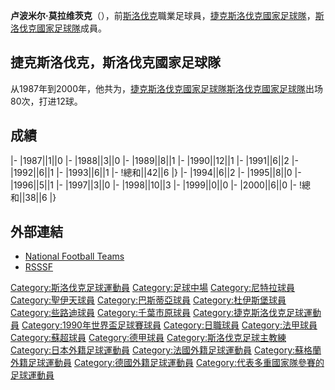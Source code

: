 {{Blpunsourced|time=2020-04-17T00:57:24+00:00}}
{{Infobox football biography
|name=卢波米尔·莫拉维茨克
|image=
|fullname=Ľubomír Moravčík
|birth_date={{Birth date and age|1965|6|22}}
|cityofbirth=[[尼特拉|尼特拉]]
|countryofbirth=[[斯洛伐克|斯洛伐克]]
|height=
|position=[[中场|中场]]
|currentclub=
|years1=1983-1990
|clubs1=[[尼特拉足球俱樂部|尼特拉]]
|caps1=
|goals1=
|years2=1990-1996
|clubs2=[[聖伊天體育會|聖伊天]]
|caps2=
|goals2=
|years3=1996-1998
|clubs3=[[巴斯蒂亞體育會|巴斯蒂亞]]
|caps3=
|goals3=
|years4=1998
|clubs4=[[杜伊斯堡足球俱乐部|杜伊斯堡]]
|caps4=
|goals4=
|years5=1999-2002
|clubs5=[[凯尔特人足球俱乐部|些路迪]]
|caps5=
|goals5=
|years6=2002
|clubs6=[[JEF聯市原·千葉|JEF聯市原]]
|caps6=
|goals6=
|nationalyears=1987-1993<br/>1994-2000
|nationalteam=[[捷克斯洛伐克國家足球隊|捷克斯洛伐克]]<br/>[[斯洛伐克國家足球隊|斯洛伐克]]
|nationalcaps(goals)=42 (6)<br/>38 (7)
}}
'''卢波米尔·莫拉维茨克'''（{{Bd|1965年|6月22日||}}），前[[斯洛伐克|斯洛伐克]]職業足球員，[[捷克斯洛伐克國家足球隊|捷克斯洛伐克國家足球隊]]，[[斯洛伐克國家足球隊|斯洛伐克國家足球隊]]成員。

==捷克斯洛伐克，斯洛伐克國家足球隊==
从1987年到2000年，他共为，[[捷克斯洛伐克國家足球隊|捷克斯洛伐克國家足球隊]][[斯洛伐克國家足球隊|斯洛伐克國家足球隊]]出场80次，打进12球。

==成績==
{{Football player national team statistics|捷克斯洛伐克}}
|-
|1987||1||0
|-
|1988||3||0
|-
|1989||8||1
|-
|1990||12||1
|-
|1991||6||2
|-
|1992||6||1
|-
|1993||6||1
|-
!總和||42||6
|}
{{Football player national team statistics|SVK}}
|-
|1994||6||2
|-
|1995||8||0
|-
|1996||5||1
|-
|1997||3||0
|-
|1998||10||3
|-
|1999||0||0
|-
|2000||6||0
|-
!總和||38||6
|}

==外部連結==
{{Reflist}}
*[http://www.national-football-teams.com/player/14211/Lubomir_Moravcik.html National Football Teams] {{Wayback|url=http://www.national-football-teams.com/player/14211/Lubomir_Moravcik.html |date=20191206135955 }}
*[http://www.rsssf.com/miscellaneous/moravcik-intl.html RSSSF]{{Wayback|url=http://www.rsssf.com/miscellaneous/moravcik-intl.html |date=20181008122025 }}

{{Soccer-player-stub}}

{{DEFAULTSORT:Moravčík, Ľubomír}}
[[Category:斯洛伐克足球運動員|Category:斯洛伐克足球運動員]]
[[Category:足球中場|Category:足球中場]]
[[Category:尼特拉球員|Category:尼特拉球員]]
[[Category:聖伊天球員|Category:聖伊天球員]]
[[Category:巴斯蒂亞球員|Category:巴斯蒂亞球員]]
[[Category:杜伊斯堡球員|Category:杜伊斯堡球員]]
[[Category:些路迪球員|Category:些路迪球員]]
[[Category:千葉市原球員|Category:千葉市原球員]]
[[Category:捷克斯洛伐克足球運動員|Category:捷克斯洛伐克足球運動員]]
[[Category:1990年世界盃足球賽球員|Category:1990年世界盃足球賽球員]]
[[Category:日職球員|Category:日職球員]]
[[Category:法甲球員|Category:法甲球員]]
[[Category:蘇超球員|Category:蘇超球員]]
[[Category:德甲球員|Category:德甲球員]]
[[Category:斯洛伐克足球主教練|Category:斯洛伐克足球主教練]]
[[Category:日本外籍足球運動員|Category:日本外籍足球運動員]]
[[Category:法國外籍足球運動員|Category:法國外籍足球運動員]]
[[Category:蘇格蘭外籍足球運動員|Category:蘇格蘭外籍足球運動員]]
[[Category:德國外籍足球運動員|Category:德國外籍足球運動員]]
[[Category:代表多重國家隊參賽的足球運動員|Category:代表多重國家隊參賽的足球運動員]]